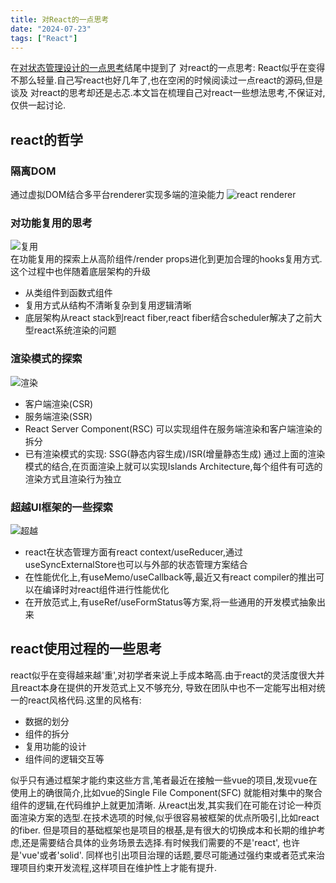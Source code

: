 ```yaml
---
title: 对React的一点思考
date: "2024-07-23"
tags: ["React"]
---
```


在[对状态管理设计的一点思考](https://icantunderstand.github.io/blogNew/blog/react/store)结尾中提到了
对react的一点思考: React似乎在变得不那么轻量.自己写react也好几年了,也在空闲的时候阅读过一点react的源码,但是谈及
对react的思考却还是忐忑.本文旨在梳理自己对react一些想法思考,不保证对,仅供一起讨论.

## react的哲学

### 隔离DOM  
通过虚拟DOM结合多平台renderer实现多端的渲染能力
![react renderer](/static/images/reactStatic/setState/reactRenderer.png)  

### 对功能复用的思考 
![复用](/static/images/reactStatic/thinkingInReact/commonUse.jpg)  
在功能复用的探索上从高阶组件/render props进化到更加合理的hooks复用方式.这个过程中也伴随着底层架构的升级
* 从类组件到函数式组件 
* 复用方式从结构不清晰复杂到复用逻辑清晰
* 底层架构从react stack到react fiber,react fiber结合scheduler解决了之前大型react系统渲染的问题

### 渲染模式的探索
![渲染](/static/images/reactStatic/thinkingInReact/renderMode.jpg)  
* 客户端渲染(CSR) 
* 服务端渲染(SSR)
* React Server Component(RSC) 可以实现组件在服务端渲染和客户端渲染的拆分
* 已有渲染模式的实现: SSG(静态内容生成)/ISR(增量静态生成)
通过上面的渲染模式的结合,在页面渲染上就可以实现Islands Architecture,每个组件有可选的渲染方式且渲染行为独立

### 超越UI框架的一些探索
![超越](/static/images/reactStatic/thinkingInReact/beyond.jpg)  
* react在状态管理方面有react context/useReducer,通过useSyncExternalStore也可以与外部的状态管理方案结合
* 在性能优化上,有useMemo/useCallback等,最近又有react compiler的推出可以在编译时对react组件进行性能优化
* 在开放范式上,有useRef/useFormStatus等方案,将一些通用的开发模式抽象出来

## react使用过程的一些思考
react似乎在变得越来越'重',对初学者来说上手成本略高.由于react的灵活度很大并且react本身在提供的开发范式上又不够充分,
导致在团队中也不一定能写出相对统一的react风格代码.这里的风格有:
* 数据的划分
* 组件的拆分
* 复用功能的设计
* 组件间的逻辑交互等  

似乎只有通过框架才能约束这些方言,笔者最近在接触一些vue的项目,发现vue在使用上的确很简介,比如vue的Single File Component(SFC)
就能相对集中的聚合组件的逻辑,在代码维护上就更加清晰.
从react出发,其实我们在可能在讨论一种页面渲染方案的选型.在技术选项的时候,似乎很容易被框架的优点所吸引,比如react的fiber.
但是项目的基础框架也是项目的根基,是有很大的切换成本和长期的维护考虑,还是需要结合具体的业务场景去选择.有时候我们需要的不是'react',
也许是'vue'或者'solid'.
同样也引出项目治理的话题,要尽可能通过强约束或者范式来治理项目约束开发流程,这样项目在维护性上才能有提升.








